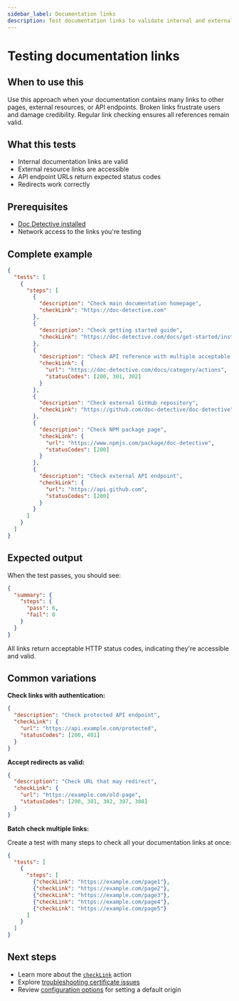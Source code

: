 ```yaml
---
sidebar_label: Documentation links
description: Test documentation links to validate internal and external references
---
```


# Testing documentation links

## When to use this

Use this approach when your documentation contains many links to other pages, external resources, or API endpoints. Broken links frustrate users and damage credibility. Regular link checking ensures all references remain valid.

## What this tests

- Internal documentation links are valid
- External resource links are accessible
- API endpoint URLs return expected status codes
- Redirects work correctly

## Prerequisites

- [Doc Detective installed](/docs/get-started/installation)
- Network access to the links you're testing

## Complete example

```json title="link-checking.spec.json"
{
  "tests": [
    {
      "steps": [
        {
          "description": "Check main documentation homepage",
          "checkLink": "https://doc-detective.com"
        },
        {
          "description": "Check getting started guide",
          "checkLink": "https://doc-detective.com/docs/get-started/installation"
        },
        {
          "description": "Check API reference with multiple acceptable status codes",
          "checkLink": {
            "url": "https://doc-detective.com/docs/category/actions",
            "statusCodes": [200, 301, 302]
          }
        },
        {
          "description": "Check external GitHub repository",
          "checkLink": "https://github.com/doc-detective/doc-detective"
        },
        {
          "description": "Check NPM package page",
          "checkLink": {
            "url": "https://www.npmjs.com/package/doc-detective",
            "statusCodes": [200]
          }
        },
        {
          "description": "Check external API endpoint",
          "checkLink": {
            "url": "https://api.github.com",
            "statusCodes": [200]
          }
        }
      ]
    }
  ]
}
```

## Expected output

When the test passes, you should see:

```json
{
  "summary": {
    "steps": {
      "pass": 6,
      "fail": 0
    }
  }
}
```

All links return acceptable HTTP status codes, indicating they're accessible and valid.

## Common variations

**Check links with authentication:**

```json
{
  "description": "Check protected API endpoint",
  "checkLink": {
    "url": "https://api.example.com/protected",
    "statusCodes": [200, 401]
  }
}
```

**Accept redirects as valid:**

```json
{
  "description": "Check URL that may redirect",
  "checkLink": {
    "url": "https://example.com/old-page",
    "statusCodes": [200, 301, 302, 307, 308]
  }
}
```

**Batch check multiple links:**

Create a test with many steps to check all your documentation links at once:

```json
{
  "tests": [
    {
      "steps": [
        {"checkLink": "https://example.com/page1"},
        {"checkLink": "https://example.com/page2"},
        {"checkLink": "https://example.com/page3"},
        {"checkLink": "https://example.com/page4"},
        {"checkLink": "https://example.com/page5"}
      ]
    }
  ]
}
```

## Next steps

- Learn more about the [`checkLink`](/docs/get-started/actions/checkLink) action
- Explore [troubleshooting certificate issues](/docs/get-started/actions/checkLink#checklink-fails-due-to-unrecognized-certificates)
- Review [configuration options](/docs/references/schemas/config) for setting a default origin
